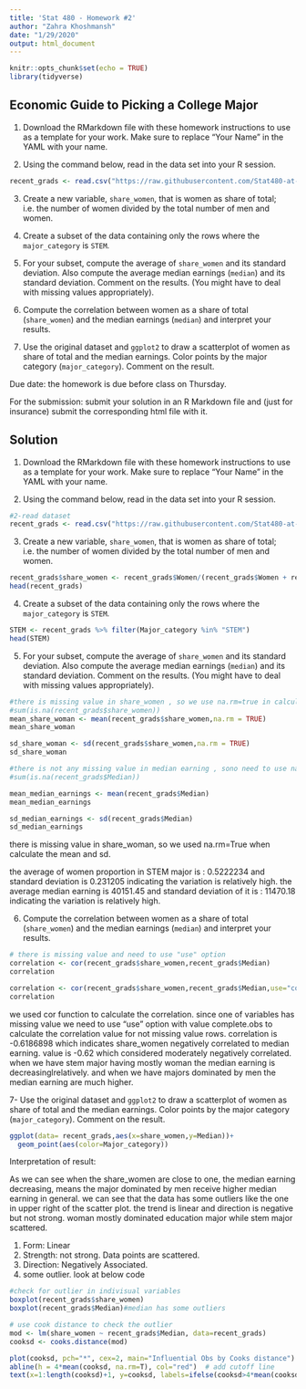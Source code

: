 ```yaml
---
title: 'Stat 480 - Homework #2'
author: "Zahra Khoshmansh"
date: "1/29/2020"
output: html_document
---
```


```r
knitr::opts_chunk$set(echo = TRUE)
library(tidyverse)
```

## Economic Guide to Picking a College Major

1. Download the RMarkdown file with these homework instructions to use as a template for your work. Make sure to replace "Your Name" in the YAML with your name.

2. Using the command below, read in the data set into your R session. 

```r
recent_grads <- read.csv("https://raw.githubusercontent.com/Stat480-at-ISU/materials-2020/master/02-r_intro/data/recent_grads.csv")

```

3. Create a new variable, `share_women`, that is women as share of total; i.e. the number of women divided by the total number of men and women.

4. Create a subset of the data containing only the rows where the `major_category` is `STEM`.

5. For your subset, compute the average  of `share_women` and its standard deviation. Also compute the average median earnings (`median`) and its standard deviation. Comment on the results. (You might have to deal with missing values appropriately).

5. Compute the correlation between women as a share of total (`share_women`) and the median earnings (`median`) and interpret your results.

6. Use the original dataset and `ggplot2` to draw a scatterplot of women as share of total and the median earnings. Color points by the major category (`major_category`). Comment on the result. 

Due date: the homework is due before class on Thursday. 

For the submission: submit your solution in an R Markdown file and (just for insurance) submit the corresponding html file with it. 


## Solution

1. Download the RMarkdown file with these homework instructions to use as a template for your work. Make sure to replace "Your Name" in the YAML with your name.

2. Using the command below, read in the data set into your R session. 

```r
#2-read dataset
recent_grads <- read.csv("https://raw.githubusercontent.com/Stat480-at-ISU/materials-2020/master/02-r_intro/data/recent_grads.csv")

```

3. Create a new variable, `share_women`, that is women as share of total; i.e. the number of women divided by the total number of men and women.

```r

recent_grads$share_women <- recent_grads$Women/(recent_grads$Women + recent_grads$Men)
head(recent_grads)
```

4. Create a subset of the data containing only the rows where the `major_category` is `STEM`.

```r

STEM <- recent_grads %>% filter(Major_category %in% "STEM")
head(STEM)

```

5. For your subset, compute the average  of `share_women` and its standard deviation. Also compute the average median earnings (`median`) and its standard deviation. Comment on the results. (You might have to deal with missing values appropriately).

```r

#there is missing value in share_women , so we use na.rm=true in calculating mean and sd
#sum(is.na(recent_grads$share_women))
mean_share_woman <- mean(recent_grads$share_women,na.rm = TRUE)
mean_share_woman

sd_share_woman <- sd(recent_grads$share_women,na.rm = TRUE)
sd_share_woman

#there is not any missing value in median earning , sono need to use na.rm=true in calculating mean and sd
#sum(is.na(recent_grads$Median))

mean_median_earnings <- mean(recent_grads$Median)
mean_median_earnings

sd_median_earnings <- sd(recent_grads$Median)
sd_median_earnings
```

there is missing value in share_woman, so we used na.rm=True when calculate the mean and sd.

the average of women proportion in STEM major is : 0.5222234 and standard deviation is 0.231205 indicating the variation is relatively high.
the average median earning is 40151.45 and standard deviation of it is : 11470.18 indicating the variation is relatively high.

6. Compute the correlation between women as a share of total (`share_women`) and the median earnings (`median`) and interpret your results. 

```r
# there is missing value and need to use "use" option
correlation <- cor(recent_grads$share_women,recent_grads$Median)
correlation

correlation <- cor(recent_grads$share_women,recent_grads$Median,use="complete.obs")
correlation

```

we used cor function to calculate the correlation. since one of variables has missing value we need to use "use" option with value complete.obs to calculate the correlation value for not missing value rows. correlation is -0.6186898 which indicates share_women negatively correlated to median earning. value is -0.62  which considered moderately negatively correlated. when we have stem major having mostly woman the median earning is decreasinglrelatively. and when we have majors dominated by men the median earning are much higher.


7- Use the original dataset and `ggplot2` to draw a scatterplot of women as share of total and the median earnings. Color points by the major category (`major_category`). Comment on the result.

```r

ggplot(data= recent_grads,aes(x=share_women,y=Median))+
  geom_point(aes(color=Major_category))


```


Interpretation of result:

As we can see when the share_women are close to one, the median earning decreasing, means the major dominated by men receive higher median earning in general. we can see that the data has some outliers like the one in upper right of the scatter plot. the trend is linear and direction is negative but not strong. woman mostly dominated education major while stem major scattered.

1. Form: Linear
2. Strength: not strong. Data points are scattered.
3. Direction: Negatively Associated.
4. some outlier. look at below code

```r
#check for outlier in indivisual variables
boxplot(recent_grads$share_women)
boxplot(recent_grads$Median)#median has some outliers

# use cook distance to check the outlier
mod <- lm(share_women ~ recent_grads$Median, data=recent_grads)
cooksd <- cooks.distance(mod)

plot(cooksd, pch="*", cex=2, main="Influential Obs by Cooks distance")  # plot cook's distance
abline(h = 4*mean(cooksd, na.rm=T), col="red")  # add cutoff line
text(x=1:length(cooksd)+1, y=cooksd, labels=ifelse(cooksd>4*mean(cooksd, na.rm=T),names(cooksd),""), col="red")  # add labels

```

